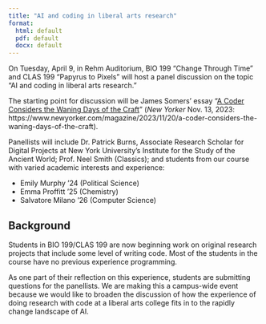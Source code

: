 ```yaml
---
title: "AI and coding in liberal arts research"
format: 
  html: default
  pdf: default
  docx: default
---
```


On Tuesday, April 9, in Rehm Auditorium, BIO 199 "Change Through Time" and CLAS 199 "Papyrus to Pixels" will host a panel discussion on the topic "AI and coding in liberal arts research."

The starting point for discussion will be James Somers' essay "[A Coder Considers the Waning Days of the Craft](https://www.newyorker.com/magazine/2023/11/20/a-coder-considers-the-waning-days-of-the-craft)" (*New Yorker* Nov. 13, 2023: https://www.newyorker.com/magazine/2023/11/20/a-coder-considers-the-waning-days-of-the-craft).

Panellists will include Dr. Patrick Burns, Associate Research Scholar for Digital Projects at New York University's Institute for the Study of the Ancient World; Prof. Neel Smith (Classics); and students from our course with varied academic interests and experience:

- Emily Murphy '24 (Political Science)
- Emma Proffitt '25 (Chemistry)
- Salvatore Milano '26 (Computer Science)

## Background

Students in BIO 199/CLAS 199 are now beginning work on original research projects that include some level of writing code. Most of the students in the course have no previous experience programming.

As one part of their reflection on this experience, students are submitting questions for the panellists. We are making this a campus-wide event because we would like to broaden the discussion of how the experience of doing research with code at a liberal arts college fits in to the rapidly change landscape of AI.